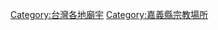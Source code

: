 {{Commons_category}}
{{Portal|嘉義|宗教}}

[[Category:台灣各地廟宇|Category:台灣各地廟宇]]
[[Category:嘉義縣宗教場所|Category:嘉義縣宗教場所]]